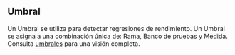 ## Umbral

Un Umbral se utiliza para detectar regresiones de rendimiento. Un Umbral se asigna a una combinación única de: Rama, Banco de pruebas y Medida. Consulta [umbrales](/es/docs/explanation/thresholds/) para una visión completa.